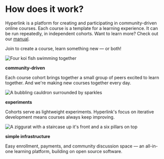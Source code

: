 
<Box gap={64} padding={32}>

<Box width={700} ma>

# How does it work?
Hyperlink is a platform for creating and participating in community-driven
online courses. Each course is a template for a learning experience. It can be
run repeatedly, in independent cohorts. Want to learn more? Check out our [manual](/manual).

Join to create a course, learn something new — or both!

</Box>

<LandingPageFeatures min={200}>

<div>

![Four koi fish swimming together](/img/landing/Community.png)

**community-driven**

Each course cohort brings together a small group of peers excited to learn together. And we're making new courses together every day.

</div>

<div>

![A bubbling cauldron surrounded by sparkles](/img/landing/Experiment.png)

**experiments**

Cohorts serve as lightweight experiments. Hyperlink's focus on iterative development means courses always keep improving.

</div>

<div>


![A ziggurat with a staircase up it's front and a six pillars on top](/img/landing/Infrastructure.png)

**simple infrastructure**

Easy enrollment, payments, and community discussion space — an all-in-one learning platform, building on open source software.

</div>

</LandingPageFeatures>

</Box>
